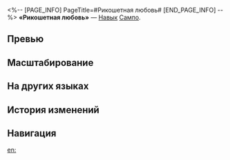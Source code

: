 <%-- [PAGE_INFO]
PageTitle=#Рикошетная любовь#
[END_PAGE_INFO] --%>
{{Навык Инфобокс
|Название         = Рикошетная любовь
|Изображение      = Навык Рикошетная любовь.png
|Персонаж         = Сампо
|Тип              = Навык
|Тэг              = Отскок
|УронСтойк        = 10
|ЭнергияГен       = 6
|Энергия          = 
|Длительность     = 
|Описание         = Наносит выбранному противнику ветряной урон, равный {{Цвет|Выделенный|28%—61,6%}} от силы атаки Сампо, а также наносит случайным противникам ветряной урон, равный {{Цвет|Выделенный|28%—61,6%}} от силы атаки Сампо, 4 доп. раза.
|Свойство1        = 
|Масштабирование1 = 
}}
'''«Рикошетная любовь»''' — [[Навык]] [[Сампо]].

==Превью==
{{Превью
|Файл = Рикошетная любовь Превью
}}

==Масштабирование==
{{Масштабирование навыка
|28%;30.8%;33.6%;36.4%;39.2%;42%;45.5%;49%;52.5%;56%;58.8%;61.6%;64.4%;67.2%;70%
}}

==На других языках==
{{На других языках
|en   = Ricochet Love
|zhs  = 反复横跳的爱
|zht  = 反覆橫跳的愛
|ja   = {{Rubi|反復横跳|はんぷくよこと}}びの{{Rubi|愛|あい}}
|ko   = 변덕스러운 사랑
|es   = Amor que rebota
|fr   = Amour rebondissant
|ru   = Рикошетная любовь
|th   = Ricochet Love
|vi   = Tình Yêu Rộn Ràng
|de   = Zurückprallende Liebe
|id   = Ricochet Love
|pt   = Amor Ricochete
}}

==История изменений==
{{История изменений|3.5}}

==Навигация==
{{Навык Навбокс|Сампо}}

[[en:]]